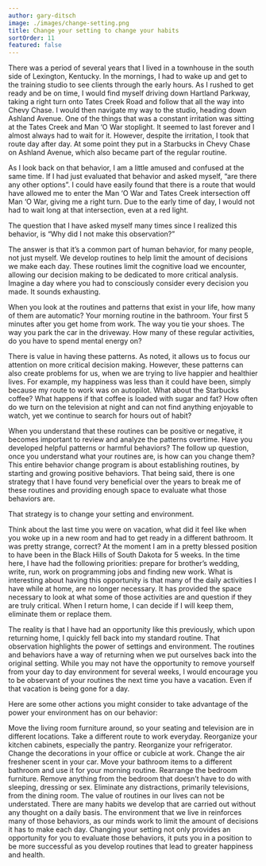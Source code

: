 ```yaml
---
author: gary-ditsch
image: ./images/change-setting.png
title: Change your setting to change your habits
sortOrder: 11
featured: false
---
```


There was a period of several years that I lived in a townhouse in the south side of Lexington, Kentucky. In the mornings, I had to wake up and get to the training studio to see clients through the early hours. As I rushed to get ready and be on time, I would find myself driving down Hartland Parkway, taking a right turn onto Tates Creek Road and follow that all the way into Chevy Chase. I would then navigate my way to the studio, heading down Ashland Avenue. One of the things that was a constant irritation was sitting at the Tates Creek and Man ‘O War stoplight. It seemed to last forever and I almost always had to wait for it. However, despite the irritation, I took that route day after day. At some point they put in a Starbucks in Chevy Chase on Ashland Avenue, which also became part of the regular routine.

As I look back on that behavior, I am a little amused and confused at the same time. If I had just evaluated that behavior and asked myself, “are there any other options”. I could have easily found that there is a route that would have allowed me to enter the Man ‘O War and Tates Creek intersection off Man ‘O War, giving me a right turn. Due to the early time of day, I would not had to wait long at that intersection, even at a red light.

The question that I have asked myself many times since I realized this behavior, is “Why did I not make this observation?”

The answer is that it’s a common part of human behavior, for many people, not just myself. We develop routines to help limit the amount of decisions we make each day. These routines limit the cognitive load we encounter, allowing our decision making to be dedicated to more critical analysis. Imagine a day where you had to consciously consider every decision you made. It sounds exhausting.

When you look at the routines and patterns that exist in your life, how many of them are automatic? Your morning routine in the bathroom. Your first 5 minutes after you get home from work. The way you tie your shoes. The way you park the car in the driveway. How many of these regular activities, do you have to spend mental energy on?

There is value in having these patterns. As noted, it allows us to focus our attention on more critical decision making. However, these patterns can also create problems for us, when we are trying to live happier and healthier lives. For example, my happiness was less than it could have been, simply because my route to work was on autopilot. What about the Starbucks coffee? What happens if that coffee is loaded with sugar and fat? How often do we turn on the television at night and can not find anything enjoyable to watch, yet we continue to search for hours out of habit?

When you understand that these routines can be positive or negative, it becomes important to review and analyze the patterns overtime. Have you developed helpful patterns or harmful behaviors? The follow up question, once you understand what your routines are, is how can you change them? This entire behavior change program is about establishing routines, by starting and growing positive behaviors. That being said, there is one strategy that I have found very beneficial over the years to break me of these routines and providing enough space to evaluate what those behaviors are.

That strategy is to change your setting and environment.

Think about the last time you were on vacation, what did it feel like when you woke up in a new room and had to get ready in a different bathroom. It was pretty strange, correct? At the moment I am in a pretty blessed position to have been in the Black Hills of South Dakota for 5 weeks. In the time here, I have had the following priorities: prepare for brother’s wedding, write, run, work on programming jobs and finding new work. What is interesting about having this opportunity is that many of the daily activities I have while at home, are no longer necessary. It has provided the space necessary to look at what some of those activities are and question if they are truly critical. When I return home, I can decide if I will keep them, eliminate them or replace them.

The reality is that I have had an opportunity like this previously, which upon returning home, I quickly fell back into my standard routine. That observation highlights the power of settings and environment. The routines and behaviors have a way of returning when we put ourselves back into the original setting. While you may not have the opportunity to remove yourself from your day to day environment for several weeks, I would encourage you to be observant of your routines the next time you have a vacation. Even if that vacation is being gone for a day.

Here are some other actions you might consider to take advantage of the power your environment has on our behavior:

Move the living room furniture around, so your seating and television are in different locations.
Take a different route to work everyday.
Reorganize your kitchen cabinets, especially the pantry.
Reorganize your refrigerator.
Change the decorations in your office or cubicle at work.
Change the air freshener scent in your car.
Move your bathroom items to a different bathroom and use it for your morning routine.
Rearrange the bedroom furniture.
Remove anything from the bedroom that doesn’t have to do with sleeping, dressing or sex.
Eliminate any distractions, primarily televisions, from the dining room.
The value of routines in our lives can not be understated. There are many habits we develop that are carried out without any thought on a daily basis. The environment that we live in reinforces many of those behaviors, as our minds work to limit the amount of decisions it has to make each day. Changing your setting not only provides an opportunity for you to evaluate those behaviors, it puts you in a position to be more successful as you develop routines that lead to greater happiness and health.